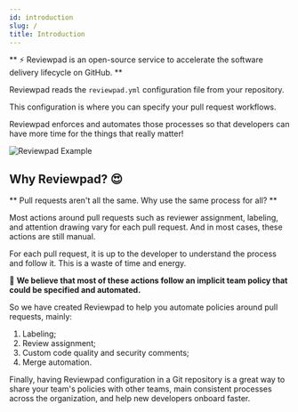 ```yaml
---
id: introduction
slug: /
title: Introduction
---
```


** :zap: Reviewpad is an open-source service to accelerate the software delivery lifecycle on GitHub. **

Reviewpad reads the `reviewpad.yml` configuration file from your repository.

This configuration is where you can specify your pull request workflows.

Reviewpad enforces and automates those processes so that developers can have more time for the things that really matter!

![Reviewpad Example](/img/reviewpadv2.png)

## Why Reviewpad? :heart_eyes:

** Pull requests aren't all the same. Why use the same process for all? **

Most actions around pull requests such as reviewer assignment, labeling, and attention drawing vary for each pull request. And in most cases, these actions are still manual.

For each pull request, it is up to the developer to understand the process and follow it. This is a waste of time and energy.

:muscle: **We believe that most of these actions follow an implicit team policy that could be specified and automated.**

So we have created Reviewpad to help you automate policies around pull requests, mainly:
1. Labeling;
2. Review assignment;
3. Custom code quality and security comments;
4. Merge automation.

Finally, having Reviewpad configuration in a Git repository is a great way to share your team's policies with other teams, main consistent processes across the organization, and help new developers onboard faster.
